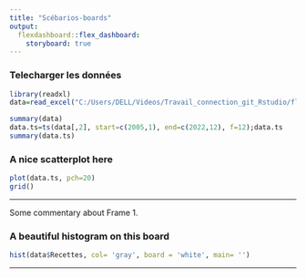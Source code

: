 ```yaml
---
title: "Scébarios-boards"
output: 
  flexdashboard::flex_dashboard:
    storyboard: true
---
```


### Telecharger les données

```r
library(readxl)
data=read_excel("C:/Users/DELL/Videos/Travail_connection_git_Rstudio/flexdashboard/data.xlsx");data
```


```r
summary(data)
data.ts=ts(data[,2], start=c(2005,1), end=c(2022,12), f=12);data.ts
summary(data.ts)
```


### A nice scatterplot here

```r
plot(data.ts, pch=20)
grid()

```


------


Some commentary about Frame 1.



### A beautiful histogram on this board 

```r
hist(data$Recettes, col= 'gray', board = 'white', main= '')

```

---

